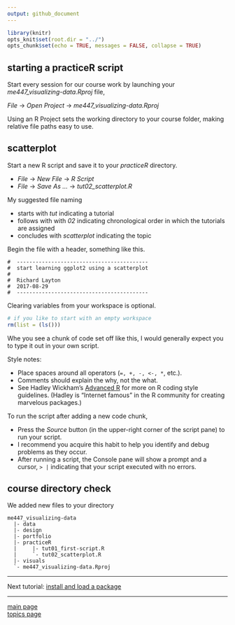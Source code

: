 ```yaml
---
output: github_document
---
```


```r
library(knitr)
opts_knit$set(root.dir = "../")
opts_chunk$set(echo = TRUE, messages = FALSE, collapse = TRUE)
```

## starting a practiceR script 

Start every session for our course work by launching your  *me447_visualizing-data.Rproj* file, 

*File* $\rightarrow$ *Open Project* $\rightarrow$ *me447_visualizing-data.Rproj*

Using an R Project sets the working directory to your course folder, making relative file paths easy to use.

## scatterplot 

Start a new R script and save it to your *practiceR* directory. 

- *File* $\rightarrow$ *New File* $\rightarrow$ *R Script*
- *File* $\rightarrow$ *Save As ...* $\rightarrow$ *tut02_scatterplot.R*

My suggested file naming 

- starts with *tut* indicating a tutorial  
- follows with with *02* indicating chronological order in which the tutorials are assigned 
- concludes with *scatterplot* indicating the topic 

Begin the file with a header, something like this. 

```
#  ------------------------------------------
#  start learning ggplot2 using a scatterplot
#
#  Richard Layton
#  2017-08-29
#  ------------------------------------------
```

Clearing variables from your workspace is optional.

```r
# if you like to start with an empty workspace 
rm(list = (ls()))
```

Whe you see a chunk of code set off like this, I would generally expect you to type it out in your own script. 

Style notes: 

- Place spaces around all operators (`=, +, -, <-, *`, etc.).  
- Comments should explain the why, not the what. 
- See Hadley Wickham's [Advanced R](http://adv-r.had.co.nz/Style.html) for more on R coding style guidelines. (Hadley is "Internet famous" in the R community for creating marvelous packages.)

To run the script after adding a new code chunk, 

- Press the *Source* button (in the upper-right corner of the script pane) to run your script. 
- I recommend you acquire this habit to help you identify and debug problems as they occur.  
- After running a script, the Console pane will show a prompt and a cursor,  `> |` indicating that your script executed with no errors. 


## course directory check 

We added new files to your directory

    me447_visualizing-data
      |- data
      |- design 
      |- portfolio 
      |- practiceR 
      |		|- tut01_first-script.R
      |		`- tut02_scatterplot.R
      |- visuals
      `- me447_visualizing-data.Rproj


--- 

Next tutorial: [install and load a package](tut-0302_install-load-package.md) 

---

[main page](../README.md)<br> 
[topics page](README-by-topic.md)
